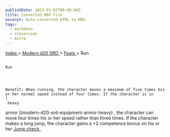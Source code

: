 ```yaml
---
publishDate: 2023-01-02T00:00:00Z
title: Converted MDX File
excerpt: Auto-converted HTML to MDX.
tags:
  - markdown
  - conversion
  - Astro
---
```







[
      Index
     ](-index)
     >
     [
      Modern d20 SRD
     ](modern-d20-srd-index)
     >
     [
      Feats
     ](modern-d20-srd-feats-index)
     > Run
    




## 
    Run
   



    Benefit: When running, the character moves a maximum of five times his or her normal speed instead of four times. If the character is in
    [
     heavy
  armor
    ](modern-d20-srd-equipment-armor-heavy)
    , the character can move four times his or her speed rather than three times. If the character makes a long jump, the character gains a +2 competence bonus on his or her
    [
     Jump
    ](modern-d20-srd-skills-jump)
[
     check
    ](modern-d20-srd-skills-skill-basics-php#skill-check-index)
    .
   





